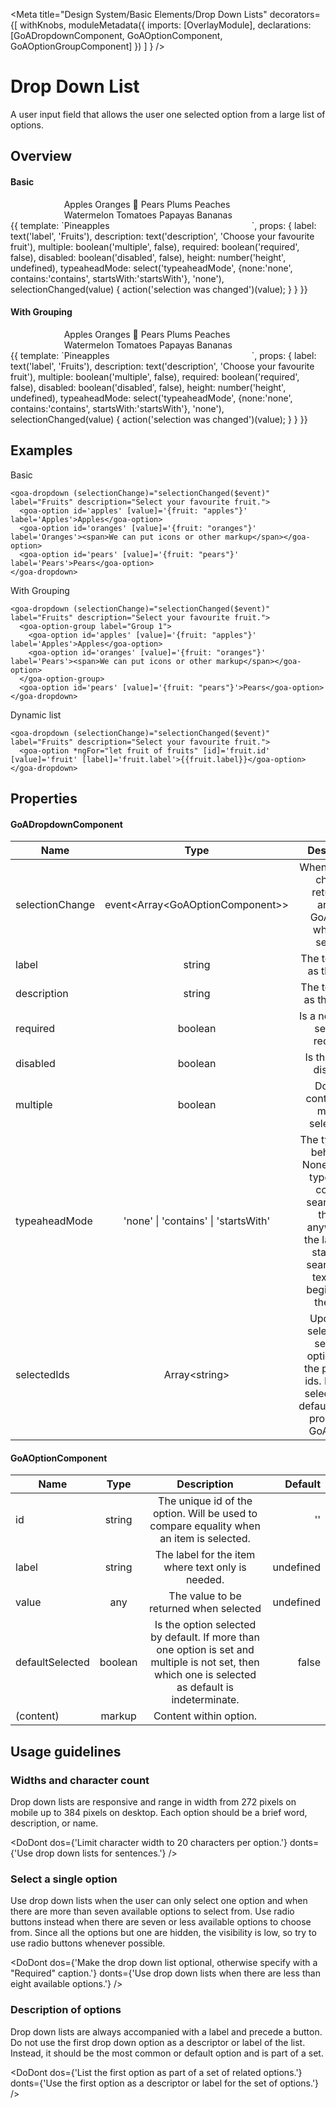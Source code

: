 



<Meta title="Design System/Basic Elements/Drop Down Lists" decorators={[
        withKnobs,
        moduleMetadata({ 
          imports: [OverlayModule],
          declarations: [GoADropdownComponent, GoAOptionComponent, GoAOptionGroupComponent]
        })
    ]
} />

# Drop Down List
A user input field that allows the user one selected option from a large list of options.

## Overview

#### Basic
<Preview>
  <Story name="Basic" height={200}>
    {{
        template: `<span style="width:300px;display:inline-block;">
                    <goa-dropdown 
                        (selectionChange)="selectionChanged($event)" 
                        [typeaheadMode]="typeaheadMode"
                        [height]="height"
                        [required]="required" 
                        [disabled]="disabled" 
                        [multiple]="multiple" 
                        [label]="label" 
                        [description]="description">
                      <goa-option id='apples' [value]='{fruit: "apples"}' label="Apples">Apples</goa-option>
                      <goa-option id='oranges' [defaultSelected]="true" [value]='{fruit: "oranges"}' label="Oranges"><span>Oranges 🍊</span></goa-option>
                      <goa-option id='pears' [value]='{fruit: "pears"}' label="Pears">Pears</goa-option>
                      <goa-option id='plums' [value]='{fruit: "plums"}' label="Plums">Plums</goa-option>
                      <goa-option id='peaches' [value]='{fruit: "peaches"}' label="Peaches">Peaches</goa-option>
                      <goa-option id='watermelons' [value]='{fruit: "watermelons"}' label="Watermelon">Watermelon</goa-option>
                      <goa-option id='tomatoes' [value]='{fruit: "tomatoes"}' label="Tomatoes">Tomatoes</goa-option>
                      <goa-option id='papayas' [value]='{fruit: "papayas"}' label="Papayas">Papayas</goa-option>
                      <goa-option id='bananas' [value]='{fruit: "bananas"}' label="Bananas">Bananas</goa-option>
                      <goa-option id='pineapples' [value]='{fruit: "pineapples"}' label="Pineapples">Pineapples</goa-option>
                    </goa-dropdown>
                  </span>`,
        props: {
          label: text('label', 'Fruits'),
          description: text('description', 'Choose your favourite fruit'),
          multiple: boolean('multiple', false),
          required: boolean('required', false),
          disabled: boolean('disabled', false),
          height: number('height', undefined),
          typeaheadMode: select('typeaheadMode', {none:'none', contains:'contains', startsWith:'startsWith'}, 'none'),          
          selectionChanged(value) {
            action('selection was changed')(value);
          }
        }
    }}
  </Story>
</Preview>

#### With Grouping
<Preview>
  <Story name="With Grouping" height={200}>
    {{
        template: `<span style="width:300px;display:inline-block;">
                    <goa-dropdown (selectionChange)="selectionChanged($event)"  
                        [required]="required" 
                        [height]="height"
                        [typeaheadMode]="typeaheadMode"
                        [disabled]="disabled" 
                        [multiple]="multiple" 
                        [label]="label" 
                        [description]="description">
                      <goa-option-group label="Group 1">
                        <goa-option id='apples' [value]='{fruit: "apples"}' label="Apples">Apples</goa-option>
                        <goa-option id='oranges' [defaultSelected]="true" [value]='{fruit: "oranges"}' label="Oranges"><span>Oranges 🍊</span></goa-option>
                        <goa-option id='pears' [value]='{fruit: "pears"}' label="Pears">Pears</goa-option>
                      </goa-option-group>
                      <goa-option-group label="Group 2">
                        <goa-option id='plums' [value]='{fruit: "plums"}' label="Plums">Plums</goa-option>
                        <goa-option id='peaches' [value]='{fruit: "peaches"}' label="Peaches">Peaches</goa-option>
                        <goa-option id='watermelons' [value]='{fruit: "watermelons"}' label="Watermelons">Watermelon</goa-option>
                        <goa-option id='tomatoes' [value]='{fruit: "tomatoes"}' label="Tomatoes">Tomatoes</goa-option>
                        <goa-option id='papayas' [value]='{fruit: "papayas"}' label="Papayas">Papayas</goa-option>
                      </goa-option-group>
                      <goa-option id='bananas' [value]='{fruit: "bananas"}' label="Bananas">Bananas</goa-option>
                      <goa-option id='pineapples' [value]='{fruit: "pineapples"}' label="Pineapples">Pineapples</goa-option>
                    </goa-dropdown>
                  </span>`,
        props: {
          label: text('label', 'Fruits'),
          description: text('description', 'Choose your favourite fruit'),
          multiple: boolean('multiple', false),
          required: boolean('required', false),
          disabled: boolean('disabled', false),
          height: number('height', undefined),
          typeaheadMode: select('typeaheadMode', {none:'none', contains:'contains', startsWith:'startsWith'}, 'none'),
          selectionChanged(value) {
            action('selection was changed')(value);
          }
        }
    }}
  </Story>
</Preview>

## Examples
Basic  
```
<goa-dropdown (selectionChange)="selectionChanged($event)" label="Fruits" description="Select your favourite fruit.">
  <goa-option id='apples' [value]='{fruit: "apples"}' label='Apples'>Apples</goa-option>
  <goa-option id='oranges' [value]='{fruit: "oranges"}' label='Oranges'><span>We can put icons or other markup</span></goa-option>
  <goa-option id='pears' [value]='{fruit: "pears"}' label='Pears'>Pears</goa-option>
</goa-dropdown>
```
  
With Grouping  
```
<goa-dropdown (selectionChange)="selectionChanged($event)" label="Fruits" description="Select your favourite fruit.">
  <goa-option-group label="Group 1">
    <goa-option id='apples' [value]='{fruit: "apples"}' label='Apples'>Apples</goa-option>
    <goa-option id='oranges' [value]='{fruit: "oranges"}' label='Pears'><span>We can put icons or other markup</span></goa-option>
  </goa-option-group>
  <goa-option id='pears' [value]='{fruit: "pears"}'>Pears</goa-option>
</goa-dropdown>
```

Dynamic list 
```
<goa-dropdown (selectionChange)="selectionChanged($event)" label="Fruits" description="Select your favourite fruit.">
  <goa-option *ngFor="let fruit of fruits" [id]='fruit.id' [value]='fruit' [label]='fruit.label'>{{fruit.label}}</goa-option>
</goa-dropdown>
```

## Properties

#### GoADropdownComponent  

| Name     | Type | Description | Default |
|----------|:----:|:-----------:|--------:|
| selectionChange | event&lt;Array&lt;GoAOptionComponent&gt;&gt; | When selection changes returns an array of GoAOption which are selected | empty array |
| label | string | The text to use as the label. | '' |
| description | string | The text to use as the helper. | '' |
| required | boolean | Is a non-empty selection required? | false |
| disabled | boolean | Is the control disabled? | false |
| multiple | boolean | Does the control allow multiple selections? | false |
| typeaheadMode | 'none' \| 'contains' \| 'startsWith' | The typeahead behaviour.  None disables typeahead, contains searches for the text anywhere in the label, and startsWith searches for text at the beginning of the label. | 'none' |
| selectedIds | Array&lt;string&gt; | Update the selection by selecting options with the passed in ids.  For initial selection use defaultSelected property of GoAOption. | undefined | 
  
  
#### GoAOptionComponent  

| Name     | Type | Description | Default |
|----------|:----:|:-----------:|--------:|
| id | string | The unique id of the option.  Will be used to compare equality when an item is selected. | '' |
| label | string | The label for the item where text only is needed. | undefined |
| value | any | The value to be returned when selected | undefined |
| defaultSelected | boolean | Is the option selected by default.  If more than one option is set and multiple is not set, then which one is selected as default is indeterminate. | false |
| (content) | markup | Content within option. | |

## Usage guidelines
### Widths and character count
Drop down lists are responsive and range in width from 272 pixels on mobile up to 384 pixels 
on desktop. Each option should be a brief word, description, or name.

<DoDont 
  dos={'Limit character width to 20 characters per option.'}
  donts={'Use drop down lists for sentences.'}
/>

### Select a single option
Use drop down lists when the user can only select one option and when there are more than 
seven available options to select from. Use radio buttons instead when there are seven or 
less available options to choose from. Since all the options but one are hidden, the visibility 
is low, so try to use radio buttons whenever possible.

<DoDont 
  dos={'Make the drop down list optional, otherwise specify with a "Required" caption.'}
  donts={'Use drop down lists when there are less than eight available options.'}
/>

### Description of options
Drop down lists are always accompanied with a label and precede a button. Do not use the first 
drop down option as a descriptor or label of the list. Instead, it should be the most common or 
default option and is part of a set.

<DoDont 
  dos={'List the first option as part of a set of related options.'}
  donts={'Use the first option as a descriptor or label for the set of options.'}
/>

